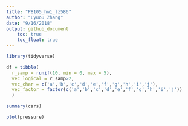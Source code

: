 ```yaml
---
title: "P8105_hw1_lz586"
author: "Lyuou Zhang"
date: "9/16/2018"
output: github_document
    toc: true
    toc_float: true
---
```


```r
library(tidyverse)
```

```r
df = tibble(
  r_samp = runif(10, min = 0, max = 5), 
  vec_logical = r_samp>2,
  vec_char = c('a','b','c','d','e','f','g','h','i','j'),
  vec_factor = factor(c('a','b','c','d','e','f','g','h','i','j'))
  )


```


```r
summary(cars)
```


```r
plot(pressure)
```

